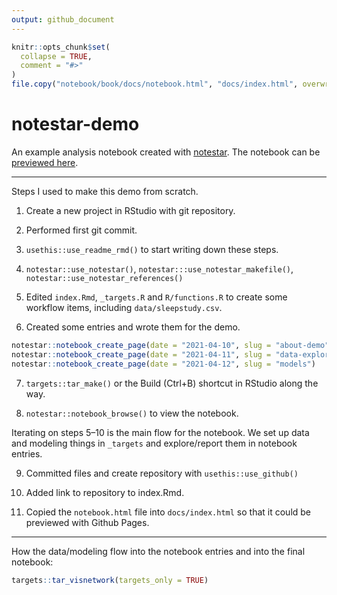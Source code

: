 ```yaml
---
output: github_document
---
```


<!-- README.md is generated from README.Rmd. Please edit that file -->

```r
knitr::opts_chunk$set(
  collapse = TRUE,
  comment = "#>"
)
file.copy("notebook/book/docs/notebook.html", "docs/index.html", overwrite = TRUE)
```

# notestar-demo

<!-- badges: start -->
<!-- badges: end -->

An example analysis notebook created with
[notestar](https://github.com/tjmahr/notestar). The notebook can be [previewed
here](http://www.tjmahr.com/notestar-demo/index.html).

***

Steps I used to make this demo from scratch.

1.  Create a new project in RStudio with git repository.

2.  Performed first git commit.

3.  `usethis::use_readme_rmd()` to start writing down these steps.

4.  `notestar::use_notestar()`, `notestar:::use_notestar_makefile()`,
    `notestar::use_notestar_references()`

5.  Edited `index.Rmd`, `_targets.R` and `R/functions.R` to create some workflow
    items, including `data/sleepstudy.csv`.

6.  Created some entries and wrote them for the demo.

``` r
notestar::notebook_create_page(date = "2021-04-10", slug = "about-demo")
notestar::notebook_create_page(date = "2021-04-11", slug = "data-exploration")
notestar::notebook_create_page(date = "2021-04-12", slug = "models")
```

7.  `targets::tar_make()` or the Build (Ctrl+B) shortcut in RStudio along the
    way.

8.  `notestar::notebook_browse()` to view the notebook.

Iterating on steps 5--10 is the main flow for the notebook. We set up data and
modeling things in `_targets` and explore/report them in notebook entries.

9. Committed files and create repository with `usethis::use_github()`

10. Added link to repository to index.Rmd.

11. Copied the `notebook.html` file into `docs/index.html` so that it could be 
    previewed with Github Pages.

*** 

How the data/modeling flow into the notebook entries and into the final
notebook:

```r
targets::tar_visnetwork(targets_only = TRUE)
```

